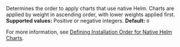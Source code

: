 Determines the order to apply charts that use native Helm. Charts are applied by weight in ascending order, with lower weights applied first. **Supported values:** Positive or negative integers. **Default:** `0`

For more information, see [Defining Installation Order for Native Helm Charts](/vendor/helm-native-helm-install-order).
